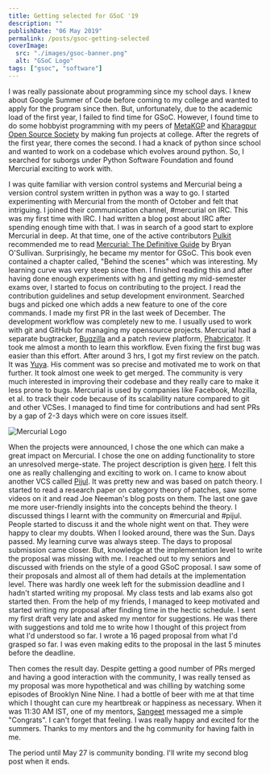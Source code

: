 ```yaml
---
title: Getting selected for GSoC '19
description: ""
publishDate: "06 May 2019"
permalink: /posts/gsoc-getting-selected
coverImage:
  src: "./images/gsoc-banner.png"
  alt: "GSoC Logo"
tags: ["gsoc", "software"]
---
```



I was really passionate about programming since my school days. I knew about Google Summer of Code before coming to my college and wanted to apply for the program since then. But, unfortunately, due to the academic load of the first year, I failed to find time for GSoC. However, I found time to do some hobbyist programming with my peers of [MetaKGP](https://metakgp.github.io/) and [Kharagpur Open Source Society](https://kossiitkgp.org/) by making fun projects at college. After the regrets of the first year, there comes the second. I had a knack of python since school and wanted to work on a codebase which evolves around python. So, I searched for suborgs under Python Software Foundation and found Mercurial exciting to work with.

I was quite familiar with version control systems and Mercurial being a version control system written in python was a way to go. I started experimenting with Mercurial from the month of October and felt that intriguing. I joined their communication channel, #mercurial on IRC. This was my first time with IRC. I had written a blog post about IRC after spending enough time with that. I was in search of a good start to explore Mercurial in deep. At that time, one of the active contributors [Pulkit](https://bitbucket.org/PulkitG/) recommended me to read [Mercurial: The Definitive Guide](http://hgbook.red-bean.com/) by Bryan O'Sullivan. Surprisingly, he became my mentor for GSoC. This book even contained a chapter called, "Behind the scenes" which was interesting. My learning curve was very steep since then. I finished reading this and after having done enough experiments with hg and getting my mid-semester exams over, I started to focus on contributing to the project. I read the contribution guidelines and setup development environment. Searched bugs and picked one which adds a new feature to one of the core commands. I made my first PR in the last week of December. The development workflow was completely new to me. I usually used to work with git and GitHub for managing my opensource projects. Mercurial had a separate bugtracker, [Bugzilla](https://bz.mercurial-scm.org/) and a patch review platform, [Phabricator](https://phab.mercurial-scm.org/). It took me almost a month to learn this workflow. Even fixing the first bug was easier than this effort. After around 3 hrs, I got my first review on the patch. It was [Yuya](https://bitbucket.org/yuja/). His comment was so precise and motivated me to work on that further. It took almost one week to get merged. The community is very much interested in improving their codebase and they really care to make it less prone to bugs. Mercurial is used by companies like Facebook, Mozilla, et al. to track their code because of its scalability nature compared to git and other VCSes. I managed to find time for contributions and had sent PRs by a gap of 2-3 days which were on core issues itself.

<Image src={MercurialBanner} alt="Mercurial Logo" class="mb-5" />

When the projects were announced, I chose the one which can make a great impact on Mercurial. I chose the one on adding functionality to store an unresolved merge-state. The project description is given [here](https://www.mercurial-scm.org/wiki/SummerOfCode/Ideas2019#Add_functionality_to_store_an_unresolved_merge-state). I felt this one as really challenging and exciting to work on. I came to know about another VCS called [Pijul](https://pijul.org/). It was pretty new and was based on patch theory. I started to read a research paper on category theory of patches, saw some videos on it and read Joe Neeman's blog posts on them. The last one gave me more user-friendly insights into the concepts behind the theory. I discussed things I learnt with the community on #mercurial and #pijul. People started to discuss it and the whole night went on that. They were happy to clear my doubts. When I looked around, there was the Sun. Days passed. My learning curve was always steep. The days to proposal submission came closer. But, knowledge at the implementation level to write the proposal was missing with me. I reached out to my seniors and discussed with friends on the style of a good GSoC proposal. I saw some of their proposals and almost all of them had details at the implementation level. There was hardly one week left for the submission deadline and I hadn't started writing my proposal. My class tests and lab exams also got started then. From the help of my friends, I managed to keep motivated and started writing my proposal after finding time in the hectic schedule. I sent my first draft very late and asked my mentor for suggestions. He was there with suggestions and told me to write how I thought of this project from what I'd understood so far. I wrote a 16 paged proposal from what I'd grasped so far. I was even making edits to the proposal in the last 5 minutes before the deadline.

Then comes the result day. Despite getting a good number of PRs merged and having a good interaction with the community, I was really tensed as my proposal was more hypothetical and was chilling by watching some episodes of Brooklyn Nine Nine. I had a bottle of beer with me at that time which I thought can cure my heartbreak or happiness as necessary. When it was 11:30 AM IST, one of my mentors, [Sangeet](https://bitbucket.org/sangeet259/) messaged me a simple "Congrats". I can't forget that feeling. I was really happy and excited for the summers. Thanks to my mentors and the hg community for having faith in me.

The period until May 27 is community bonding. I'll write my second blog post when it ends.
